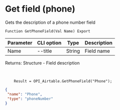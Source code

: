 ﻿---
sidebar_position: 9
---


# Get field (phone)
 Gets the description of a phone number field



`Function GetPhoneField(Val Name) Export`

  | Parameter | CLI option | Type | Description |
  |-|-|-|-|
  | Name | --title | String | Field name |

  
  Returns:  Structure - Field description

<br/>




```bsl title="Code example"
    Result = OPI_Airtable.GetPhoneField("Phone");
```
 



```json title="Result"
{
 "name": "Phone",
 "type": "phoneNumber"
}
```
